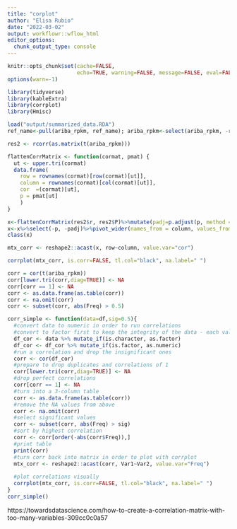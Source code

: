 ```yaml
---
title: "corplot"
author: "Elisa Rubio"
date: "2022-03-02"
output: workflowr::wflow_html
editor_options:
  chunk_output_type: console
---
```


```r
knitr::opts_chunk$set(cache=FALSE,
                      echo=TRUE, warning=FALSE, message=FALSE, eval=FALSE, results ='markup')
options(warn=-1)
```

```r
library(tidyverse)
library(kableExtra)
library(corrplot)
library(Hmisc)
```

```r
load("output/summarized_data.RDA")
ref_name<-pull(ariba_rpkm, ref_name); ariba_rpkm<-select(ariba_rpkm, -ref_name); rownames(ariba_rpkm)<-ref_name
```

```r
res2 <- rcorr(as.matrix(t(ariba_rpkm)))

```

```r
flattenCorrMatrix <- function(cormat, pmat) {
  ut <- upper.tri(cormat)
  data.frame(
    row = rownames(cormat)[row(cormat)[ut]],
    column = rownames(cormat)[col(cormat)[ut]],
    cor  =(cormat)[ut],
    p = pmat[ut]
    )
}

x<-flattenCorrMatrix(res2$r, res2$P)%>%mutate(padj=p.adjust(p, method = "BH"))%>%filter(padj<0.01 & abs(cor)> 0.5)
x<-x%>%select(-p, -padj)%>%pivot_wider(names_from = column, values_from = cor)%>%as.matrix()
class(x)

mtx_corr <- reshape2::acast(x, row~column, value.var="cor")

corrplot(mtx_corr, is.corr=FALSE, tl.col="black", na.label=" ")
```


```r
corr = cor(t(ariba_rpkm))
corr[lower.tri(corr,diag=TRUE)] <- NA 
corr[corr == 1] <- NA 
corr <- as.data.frame(as.table(corr))
corr <- na.omit(corr) 
corr <- subset(corr, abs(Freq) > 0.5) 

```


```r
corr_simple <- function(data=df,sig=0.5){
  #convert data to numeric in order to run correlations
  #convert to factor first to keep the integrity of the data - each value will become a number rather than turn into NA
  df_cor <- data %>% mutate_if(is.character, as.factor)
  df_cor <- df_cor %>% mutate_if(is.factor, as.numeric)
  #run a correlation and drop the insignificant ones
  corr <- cor(df_cor)
  #prepare to drop duplicates and correlations of 1     
  corr[lower.tri(corr,diag=TRUE)] <- NA 
  #drop perfect correlations
  corr[corr == 1] <- NA 
  #turn into a 3-column table
  corr <- as.data.frame(as.table(corr))
  #remove the NA values from above 
  corr <- na.omit(corr) 
  #select significant values  
  corr <- subset(corr, abs(Freq) > sig) 
  #sort by highest correlation
  corr <- corr[order(-abs(corr$Freq)),] 
  #print table
  print(corr)
  #turn corr back into matrix in order to plot with corrplot
  mtx_corr <- reshape2::acast(corr, Var1~Var2, value.var="Freq")
  
  #plot correlations visually
  corrplot(mtx_corr, is.corr=FALSE, tl.col="black", na.label=" ")
}
corr_simple()
```


https://towardsdatascience.com/how-to-create-a-correlation-matrix-with-too-many-variables-309cc0c0a57
